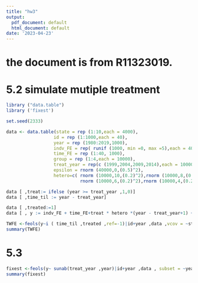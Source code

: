 ```yaml
---
title: "hw3"
output:
  pdf_document: default
  html_document: default
date: '2023-04-23'
---
```

# the document is from R11323019.


# 5.2 simulate mutiple treatment
```r
library ("data.table")
library ('fixest')
```

```r
set.seed(2333)

data <- data.table(state = rep (1:10,each = 4000),
                  id = rep (1:1000,each = 40),
                  year = rep (1980:2019,1000),
                  indv_FE = rep( runif (1000, min =0, max =5),each = 40), 
                  time_FE = rep (1:40, 1000), 
                  group = rep (1:4,each = 10000),
                  treat_year = rep(c (1999,2004,2009,2014),each = 10000),
                  epsilon = rnorm (40000,0,(0.5)^2), 
                  hetero=c( rnorm (10000,10,(0.2)^2),rnorm (10000,8,(0.2)^2),
                            rnorm (10000,6,(0.2)^2),rnorm (10000,4,(0.2)^2)))


```


```r
data [ ,treat:= ifelse (year >= treat_year ,1,0)]
data [ ,time_til := year - treat_year]

data [ ,treated:=1]
data [ , y := indv_FE + time_FE+treat * hetero *(year - treat_year+1) + epsilon ] 

```

```r
TWFE <-feols(y~i ( time_til ,treated ,ref=-1)|id+year ,data ,vcov = ~state) 
summary(TWFE)
```


# 5.3

```r
fixest <-feols(y~ sunab(treat_year ,year)|id+year ,data , subset = ~year <2014,vcov= ~state) 
summary(fixest)
```

